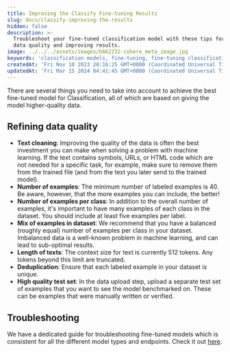 ```yaml
---
title: Improving the Classify Fine-tuning Results
slug: docs/classify-improving-the-results
hidden: false
description: >-
  Troubleshoot your fine-tuned classification model with these tips for refining
  data quality and improving results.
image: ../../../assets/images/b662232-cohere_meta_image.jpg
keywords: 'classification models, fine-tuning, fine-tuning classification models'
createdAt: 'Fri Nov 10 2023 20:16:25 GMT+0000 (Coordinated Universal Time)'
updatedAt: 'Fri Mar 15 2024 04:41:45 GMT+0000 (Coordinated Universal Time)'
---
```

There are several things you need to take into account to achieve the best fine-tuned model for Classification, all of which are based on giving the model higher-quality data.

## Refining data quality

- **Text cleaning**: Improving the quality of the data is often the best investment you can make when solving a problem with machine learning. If the text contains symbols, URLs, or HTML code which are not needed for a specific task, for example, make sure to remove them from the trained file (and from the text you later send to the trained model).
- **Number of examples**: The minimum number of labeled examples is 40. Be aware, however, that the more examples you can include, the better!
- **Number of examples per class**: In addition to the overall number of examples, it's important to have many examples of each class in the dataset. You should include at least five examples per label.
- **Mix of examples in dataset**: We recommend that you have a balanced (roughly equal) number of examples per class in your dataset. Imbalanced data is a well-known problem in machine learning, and can lead to sub-optimal results.
- **Length of texts**: The context size for text is currently 512 tokens. Any tokens beyond this limit are truncated.
- **Deduplication**: Ensure that each labeled example in your dataset is unique.
- **High quality test set**: In the data upload step, upload a separate test set of examples that you want to see the model benchmarked on. These can be examples that were manually written or verified.

## Troubleshooting

We have a dedicated guide for troubleshooting fine-tuned models which is consistent for all the different model types and endpoints. Check it out [here](/docs/troubleshooting-a-fine-tuned-model).
